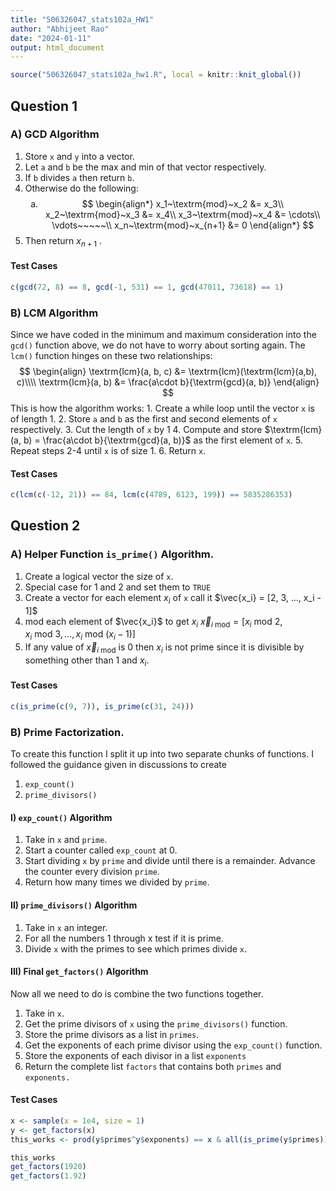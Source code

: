 ```yaml
---
title: "506326047_stats102a_HW1"
author: "Abhijeet Rao"
date: "2024-01-11"
output: html_document
---
```


```r
source("506326047_stats102a_hw1.R", local = knitr::knit_global())
```

## Question 1

### A) GCD Algorithm

1.  Store `x` and `y` into a vector.
2.  Let `a` and `b` be the max and min of that vector respectively.
3.  If `b` divides `a` then return `b`.
4.  Otherwise do the following:
    a.  $$
        \begin{align*}
        x_1~\textrm{mod}~x_2 &= x_3\\
        x_2~\textrm{mod}~x_3 &= x_4\\
        x_3~\textrm{mod}~x_4 &= \cdots\\
        \vdots~~~~~\\
        x_n~\textrm{mod}~x_{n+1} &= 0
        \end{align*}
        $$
5.  Then return $x_{n+1}$ .

#### Test Cases

```r
c(gcd(72, 8) == 8, gcd(-1, 531) == 1, gcd(47011, 73618) == 1)
```

### B) LCM Algorithm

Since we have coded in the minimum and maximum consideration into the `gcd()` function above, we do not have to worry about sorting again. The `lcm()` function hinges on these two relationships: $$
\begin{align}
  \textrm{lcm}(a, b, c) &= \textrm{lcm}(\textrm{lcm}(a,b), c)\\\\
  \textrm{lcm}(a, b) &= \frac{a\cdot b}{\textrm{gcd}(a, b)}
\end{align}
$$ This is how the algorithm works: 1. Create a while loop until the vector `x` is of length 1. 2. Store `a` and `b` as the first and second elements of `x` respectively. 3. Cut the length of `x` by 1 4. Compute and store $\textrm{lcm}(a, b) = \frac{a\cdot b}{\textrm{gcd}(a, b)}$ as the first element of `x`. 5. Repeat steps 2-4 until `x` is of size 1. 6. Return `x`.

#### Test Cases

```r
c(lcm(c(-12, 21)) == 84, lcm(c(4789, 6123, 199)) == 5835286353)
```

## Question 2

### A) Helper Function `is_prime()` Algorithm.

1.  Create a logical vector the size of `x`.
2.  Special case for 1 and 2 and set them to `TRUE`
3.  Create a vector for each element $x_i$ of `x` call it $\vec{x_i} = [2, 3, ..., x_i - 1]$
4.  mod each element of $\vec{x_i}$ to get $x_i$ $\vec{x}_{i~\textrm{mod}} = [x_i~ \textrm{mod}~2, x_i~\textrm{mod}~3, ..., x_i~\textrm{mod}~(x_i - 1)]$
5.  If any value of $\vec{x}_{i~\textrm{mod}}$ is 0 then $x_i$ is not prime since it is divisible by something other than 1 and $x_{i}$.

#### Test Cases

```r
c(is_prime(c(9, 7)), is_prime(c(31, 24)))
```

### B) Prime Factorization.

To create this function I split it up into two separate chunks of functions. I followed the guidance given in discussions to create

1. `exp_count()`
2. `prime_divisors()`

#### I) `exp_count()` Algorithm

1.  Take in `x` and `prime`.
2.  Start a counter called `exp_count` at 0.
3.  Start dividing `x` by `prime` and divide until there is a remainder. Advance the counter every division `prime`.
4.  Return how many times we divided by `prime`.

#### II) `prime_divisors()` Algorithm

1.  Take in `x` an integer.
2.  For all the numbers 1 through x test if it is prime.
3.  Divide `x` with the primes to see which primes divide `x`.

#### III) Final `get_factors()` Algorithm
Now all we need to do is combine the two functions together.

1. Take in `x`.
2. Get the prime divisors of `x` using the `prime_divisors()` function.
3. Store the prime divisors as a list in `primes`.
4. Get the exponents of each prime divisor using the `exp_count()` function.
5. Store the exponents of each divisor in a list `exponents`
6. Return the complete list `factors` that contains both `primes` and `exponents.`

#### Test Cases
```r
x <- sample(x = 1e4, size = 1)
y <- get_factors(x)
this_works <- prod(y$primes^y$exponents) == x & all(is_prime(y$primes))

this_works
get_factors(1920)
get_factors(1.92)
```
